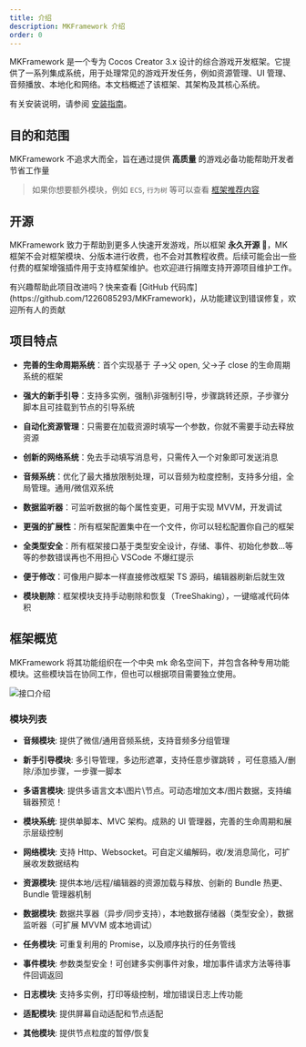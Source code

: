 ```yaml
---
title: 介绍
description: MKFramework 介绍
order: 0
---
```


MKFramework 是一个专为 Cocos Creator 3.x 设计的综合游戏开发框架。它提供了一系列集成系统，用于处理常见的游戏开发任务，例如资源管理、UI 管理、音频播放、本地化和网络。本文档概述了该框架、其架构及其核心系统。

有关安装说明，请参阅 [安装指南](/docs/getting-started/install)。

## 目的和范围

MKFramework 不追求大而全，旨在通过提供 **高质量** 的游戏必备功能帮助开发者节省工作量

> 如果你想要额外模块，例如 `ECS`, `行为树` 等可以查看 [框架推荐内容](./extensions/library/ecs)

## 开源

MKFramework 致力于帮助到更多人快速开发游戏，所以框架 **永久开源 🎉**，MK 框架不会对框架模块、分版本进行收费，也不会对其教程收费。后续可能会出一些付费的框架增强插件用于支持框架维护。也欢迎进行捐赠支持开源项目维护工作。

<Note title="贡献">
    有兴趣帮助此项目改进吗？快来查看 [GitHub
    代码库](https://github.com/1226085293/MKFramework)，从功能建议到错误修复，欢迎所有人的贡献
</Note>

## 项目特点

-   **完善的生命周期系统**：首个实现基于 子->父 open, 父->子 close 的生命周期系统的框架

-   **强大的新手引导**：支持多实例，强制\非强制引导，步骤跳转还原，子步骤分脚本且可挂载到节点的引导系统

-   **自动化资源管理**：只需要在加载资源时填写一个参数，你就不需要手动去释放资源

-   **创新的网络系统**：免去手动填写消息号，只需传入一个对象即可发送消息

-   **音频系统**：优化了最大播放限制处理，可以音频为粒度控制，支持多分组，全局管理。通用/微信双系统

-   **数据监听器**：可监听数据的每个属性变更，可用于实现 MVVM，开发调试

-   **更强的扩展性**：所有框架配置集中在一个文件，你可以轻松配置你自己的框架

-   **全类型安全**：所有框架接口基于类型安全设计，存储、事件、初始化参数...等等的参数错误再也不用担心 VSCode 不爆红提示

-   **便于修改**：可像用户脚本一样直接修改框架 TS 源码，编辑器刷新后就生效

-   **模块剔除**：框架模块支持手动剔除和恢复（TreeShaking），一键缩减代码体积

## 框架概览

MKFramework 将其功能组织在一个中央 mk 命名空间下，并包含各种专用功能模块。这些模块旨在协同工作，但也可以根据项目需要独立使用。

![接口介绍](/docs/dd59bd48-1e9f-4c94-9339-cc2f55f8c2e3.png)

### 模块列表

-   **音频模块**: 提供了微信/通用音频系统，支持音频多分组管理

-   **新手引导模块**: 多引导管理，多边形遮罩，支持任意步骤跳转 ，可任意插入/删除/添加步骤，一步骤一脚本

-   **多语言模块**: 提供多语言文本\图片\节点。可动态增加文本/图片数据，支持编辑器预览！

-   **模块系统**: 提供单脚本、MVC 架构。成熟的 UI 管理器，完善的生命周期和展示层级控制

-   **网络模块**: 支持 Http、Websocket。可自定义编解码，收/发消息简化，可扩展收发数据结构

-   **资源模块**: 提供本地/远程/编辑器的资源加载与释放、创新的 Bundle 热更、Bundle 管理器机制

-   **数据模块**: 数据共享器（异步/同步支持），本地数据存储器（类型安全），数据监听器（可扩展 MVVM 或本地调试）

-   **任务模块**: 可重复利用的 Promise，以及顺序执行的任务管线

-   **事件模块**: 参数类型安全！可创建多实例事件对象，增加事件请求方法等待事件回调返回

-   **日志模块**: 支持多实例，打印等级控制，增加错误日志上传功能

-   **适配模块**: 提供屏幕自动适配和节点适配

-   **其他模块**: 提供节点粒度的暂停/恢复
